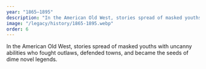 ```yaml
---
year: "1865–1895"
description: "In the American Old West, stories spread of masked youths with uncanny abilities who fought outlaws, defended towns, and became the seeds of dime novel legends."
image: "/legacy/history/1865-1895.webp"
order: 6
---
```


In the American Old West, stories spread of masked youths with uncanny abilities who fought outlaws, defended towns, and became the seeds of dime novel legends.
